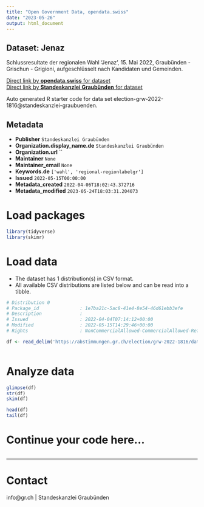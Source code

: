 ```yaml
---
title: "Open Government Data, opendata.swiss"
date: "2023-05-26"
output: html_document
---
```


## Dataset: Jenaz

Schlussresultate der regionalen Wahl 'Jenaz', 15. Mai 2022, Graubünden - Grischun - Grigioni, aufgeschlüsselt nach Kandidaten und Gemeinden.

[Direct link by **opendata.swiss** for dataset](https://opendata.swiss/de/dataset/jenaz)<br>
[Direct link by **Standeskanzlei Graubünden** for dataset](https://abstimmungen.gr.ch/election/grw-2022-1816/data)

Auto generated R starter code for data set election-grw-2022-1816@standeskanzlei-graubuenden.

## Metadata

- **Publisher** `Standeskanzlei Graubünden`
- **Organization.display_name.de** `Standeskanzlei Graubünden`
- **Organization.url** ``
- **Maintainer** `None`
- **Maintainer_email** `None`
- **Keywords.de** `['wahl', 'regional-regionlabelgr']`
- **Issued** `2022-05-15T00:00:00`
- **Metadata_created** `2022-04-06T18:02:43.372716`
- **Metadata_modified** `2023-05-24T18:03:31.204073`


# Load packages

```r

library(tidyverse)
library(skimr)

```

# Load data

-   The dataset has 1 distribution(s) in CSV format.
-   All available CSV distributions are listed below and can be read into a tibble.

```r

# Distribution 0
# Package_id               : 1e7ba21c-5ac8-41e4-8e54-46d61ebb3efe
# Description              : 
# Issued                   : 2022-04-04T07:14:12+00:00
# Modified                 : 2022-05-15T14:29:46+00:00
# Rights                   : NonCommercialAllowed-CommercialAllowed-ReferenceRequired

df <- read_delim('https://abstimmungen.gr.ch/election/grw-2022-1816/data-csv')



```

# Analyze data

```r

glimpse(df)
str(df)
skim(df)

head(df)
tail(df)

```

# Continue your code here...

```r

```

------------------------------------------------------------------------

# Contact

info@gr.ch | Standeskanzlei Graubünden
